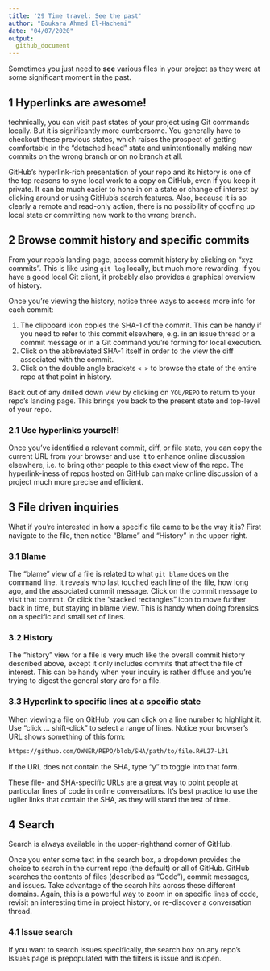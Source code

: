 ```yaml
---
title: '29 Time travel: See the past'
author: "Boukara Ahmed El-Hachemi"
date: "04/07/2020"
output: 
  github_document
---
```


Sometimes you just need to **see** various files in your project as they were at some significant moment in the past.  

## 1 Hyperlinks are awesome!

technically, you can visit past states of your project using Git commands locally. But it is significantly more cumbersome. You generally have to checkout these previous states, which raises the prospect of getting comfortable in the “detached head” state and unintentionally making new commits on the wrong branch or on no branch at all.  

GitHub’s hyperlink-rich presentation of your repo and its history is one of the top reasons to sync local work to a copy on GitHub, even if you keep it private. It can be much easier to hone in on a state or change of interest by clicking around or using GitHub’s search features. Also, because it is so clearly a remote and read-only action, there is no possibility of goofing up local state or committing new work to the wrong branch.  

## 2 Browse commit history and specific commits

From your repo’s landing page, access commit history by clicking on “xyz commits”. This is like using `git log` locally, but much more rewarding. If you have a good local Git client, it probably also provides a graphical overview of history.

Once you’re viewing the history, notice three ways to access more info for each commit:

1. The clipboard icon copies the SHA-1 of the commit. This can be handy if you need to refer to this commit elsewhere, e.g. in an issue thread or a commit message or in a Git command you’re forming for local execution.  
2. Click on the abbreviated SHA-1 itself in order to the view the diff associated with the commit.  
3. Click on the double angle brackets `< >` to browse the state of the entire repo at that point in history.  

Back out of any drilled down view by clicking on `YOU/REPO` to return to your repo’s landing page. This brings you back to the present state and top-level of your repo.  

### 2.1 Use hyperlinks yourself!

Once you’ve identified a relevant commit, diff, or file state, you can copy the current URL from your browser and use it to enhance online discussion elsewhere, i.e. to bring other people to this exact view of the repo. The hyperlink-iness of repos hosted on GitHub can make online discussion of a project much more precise and efficient.  

## 3 File driven inquiries

What if you’re interested in how a specific file came to be the way it is? First navigate to the file, then notice “Blame” and “History” in the upper right.  

### 3.1 Blame

The “blame” view of a file is related to what `git blame` does on the command line. It reveals who last touched each line of the file, how long ago, and the associated commit message. Click on the commit message to visit that commit. Or click the “stacked rectangles” icon to move further back in time, but staying in blame view. This is handy when doing forensics on a specific and small set of lines.  

### 3.2 History

The “history” view for a file is very much like the overall commit history described above, except it only includes commits that affect the file of interest. This can be handy when your inquiry is rather diffuse and you’re trying to digest the general story arc for a file.  

### 3.3 Hyperlink to specific lines at a specific state

When viewing a file on GitHub, you can click on a line number to highlight it. Use “click … shift-click” to select a range of lines. Notice your browser’s URL shows something of this form:  

```bash
https://github.com/OWNER/REPO/blob/SHA/path/to/file.R#L27-L31
```

If the URL does not contain the SHA, type “y” to toggle into that form.  

These file- and SHA-specific URLs are a great way to point people at particular lines of code in online conversations. It’s best practice to use the uglier links that contain the SHA, as they will stand the test of time.  

## 4 Search

Search is always available in the upper-righthand corner of GitHub.  

Once you enter some text in the search box, a dropdown provides the choice to search in the current repo (the default) or all of GitHub. GitHub searches the contents of files (described as “Code”), commit messages, and issues. Take advantage of the search hits across these different domains. Again, this is a powerful way to zoom in on specific lines of code, revisit an interesting time in project history, or re-discover a conversation thread.   

### 4.1 Issue search

If you want to search issues specifically, the search box on any repo’s Issues page is prepopulated with the filters is:issue and is:open.  
